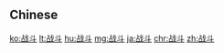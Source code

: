 {{also|戰鬥}}
==Chinese==
{{zh-see|戰鬥}}

[[ko:战斗]]
[[lt:战斗]]
[[hu:战斗]]
[[mg:战斗]]
[[ja:战斗]]
[[chr:战斗]]
[[zh:战斗]]